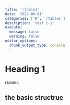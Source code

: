 ```yaml
---
title: 'rtable1'
date: '2022-06-01'
categories: ['R', 'rtables']
description: 'test 1-1'
execute: 
  message: false
  warning: false
editor_options: 
  chunk_output_type: console
---
```


# Heading 1

rtables

## the basic structrue
